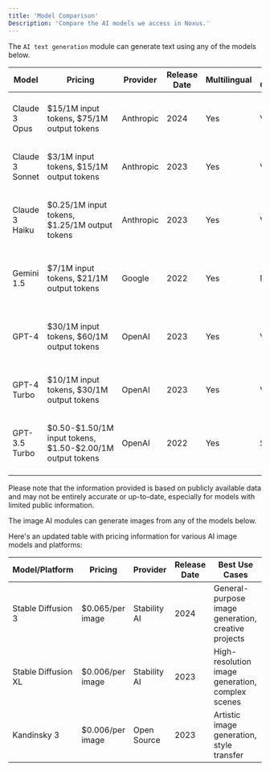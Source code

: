 ```yaml
---
title: 'Model Comparison'
Description: 'Compare the AI models we access in Noxus.'
---
```


The `AI text generation` module can generate text using any of the models below. 

| Model             | Pricing                                                 | Provider   | Release Date | Multilingual | Code Capabilities | Best Use Cases                                                    |
|-------------------|----------------------------------------------------------|------------|--------------|--------------|-------------------|-------------------------------------------------------------------|
| Claude 3 Opus     | \$15/1M input tokens, $75/1M output tokens                | Anthropic  | 2024         | Yes          | Very Strong       | Complex tasks, analysis, coding, creative writing, vision         |
| Claude 3 Sonnet   | \$3/1M input tokens, $15/1M output tokens                 | Anthropic  | 2023         | Yes          | Very Strong       | General-purpose, summarization, Q&A, vision                       |
| Claude 3 Haiku    | \$0.25/1M input tokens, $1.25/1M output tokens            | Anthropic  | 2023         | Yes          | Very Strong       | Quick responses, simple Q&A, short creative snippets, vision      |
| Gemini 1.5        | \$7/1M input tokens, $21/1M output tokens                | Google     | 2022         | Yes          | Moderate          | General-purpose, creative writing, summarization                  |
| GPT-4             | \$30/1M input tokens, $60/1M output tokens                | OpenAI     | 2023         | Yes          | Very Strong       | Complex tasks, analysis, coding, creative writing, multi-modal    |
| GPT-4 Turbo       | \$10/1M input tokens, $30/1M output tokens                | OpenAI     | 2023         | Yes          | Very Strong       | Faster version of GPT-4, suitable for most tasks                  |
| GPT-3.5 Turbo     | \$0.50-\$1.50/1M input tokens, \$1.50-\$2.00/1M output tokens| OpenAI     | 2022         | Yes          | Strong            | General-purpose, creative writing, analysis, coding               |

Please note that the information provided is based on publicly available data and may not be entirely accurate or up-to-date, especially for models with limited public information.

The image AI modules can generate images from any of the models below.

Here's an updated table with pricing information for various AI image models and platforms:

| Model/Platform                 | Pricing                                           | Provider         | Release Date | Best Use Cases                                                    |
|--------------------------------|---------------------------------------------------|------------------|--------------|-------------------------------------------------------------------|
| Stable Diffusion 3             | $0.065/per image       | Stability AI     | 2024         | General-purpose image generation, creative projects              |
| Stable Diffusion XL            | $0.006/per image            | Stability AI     | 2023         | High-resolution image generation, complex scenes                  |
| Kandinsky 3                    | $0.006/per image       | Open Source         | 2023         | Artistic image generation, style transfer                        |

